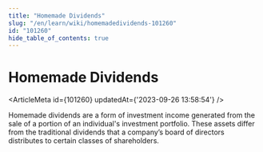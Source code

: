 ```yaml
---
title: "Homemade Dividends"
slug: "/en/learn/wiki/homemadedividends-101260"
id: "101260"
hide_table_of_contents: true
---
```



# Homemade Dividends

<ArticleMeta id={101260} updatedAt={'2023-09-26 13:58:54'} />
<div className='border-solid border-b border-t-0 my-4 border-[var(--ifm-color-gray-300)]' />

Homemade dividends are a form of investment income generated from the sale of a portion of an individual's investment portfolio. These assets differ from the traditional dividends that a company’s board of directors distributes to certain classes of shareholders.
